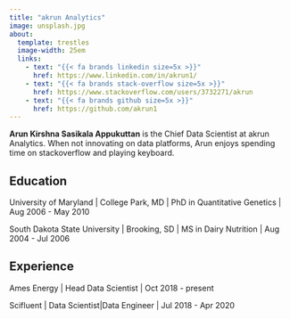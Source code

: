 ```yaml
---
title: "akrun Analytics"
image: unsplash.jpg
about: 
  template: trestles
  image-width: 25em
  links:
    - text: "{{< fa brands linkedin size=5x >}}"
      href: https://www.linkedin.com/in/akrun1/
    - text: "{{< fa brands stack-overflow size=5x >}}"
      href: https://www.stackoverflow.com/users/3732271/akrun
    - text: "{{< fa brands github size=5x >}}"
      href: https://github.com/akrun1
---
```





::: {#hero-heading}
**Arun Kirshna Sasikala Appukuttan** is the Chief Data Scientist at akrun Analytics. When not innovating on data platforms, Arun enjoys spending time on stackoverflow and playing keyboard.



## Education

University of Maryland \| College Park, MD \| PhD in Quantitative Genetics \| Aug 2006 - May 2010

South Dakota State University \| Brooking, SD \| MS in Dairy Nutrition \| Aug 2004 - Jul 2006

## Experience

Ames Energy \| Head Data Scientist \| Oct 2018 - present

Scifluent \| Data Scientist|Data Engineer \| Jul 2018 - Apr 2020
:::

